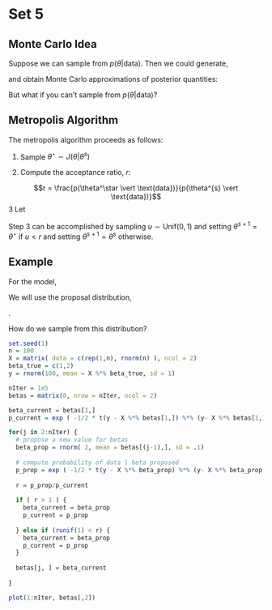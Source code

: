 # Set 5

## Monte Carlo Idea

Suppose we can sample from $p(\theta \vert \text{data})$. Then we could generate,

\begin{align}
\theta^{1},\ldots,\theta^{S} \sim p(\theta | \text{data})
\end{align}

and obtain Monte Carlo approximations of posterior quantities:

\begin{align}
E(g(\theta) \vert \text{data}) \approx \frac{1}{S} \sum_{i=1}^S g(\theta^i).
\end{align}

But what if you can't sample from $p(\theta \vert \text{data})$?

## Metropolis Algorithm

The metropolis algorithm proceeds as follows:

1. Sample $\theta^{\star} \sim J(\theta \vert \theta^{s})$

2. Compute the acceptance ratio, $r$:


$$r = \frac{p(\theta^\star \vert \text{data})}{p(\theta^{s} \vert \text{data})}$$
3 Let

\begin{equation}
  \theta^{s+1} =
    \begin{cases}
      \theta^{\star} & \text{with prob min}(r,1) \\
      \theta^{s} & \text{otherwise}
    \end{cases}       
\end{equation}


Step 3 can be accomplished by sampling $u \sim \text{Unif}(0,1)$ and setting $\theta^{s+1} = \theta^\star$ if $u < r$ and setting $\theta^{s+1} = \theta^s$ otherwise.

## Example

\begin{align}
p(\beta \vert \text{data}) &\propto p(\text{Data} \vert \beta) p(\beta) \\
&= \text{likelihood} \times \text{prior}
\end{align}

For the model,

\begin{align}
p(\text{data} \vert \beta) = (2\pi \sigma)^{-n/2} \exp{\bigg( -\frac{1}{2 \sigma^2} (y - X \beta)^T (y - X \beta) \bigg)}
\end{align}

We will use the proposal distribution,

\begin{align}
J(\theta^{\star} \vert \theta) \sim N(\theta, cI)
\end{align}.

How do we sample from this distribution?

```r
set.seed(1)
n = 100
X = matrix( data = c(rep(1,n), rnorm(n) ), ncol = 2)
beta_true = c(1,2)
y = rnorm(100, mean = X %*% beta_true, sd = 1)

nIter = 1e5
betas = matrix(0, nrow = nIter, ncol = 2)

beta_current = betas[1,]
p_current = exp ( -1/2 * t(y - X %*% betas[1,]) %*% (y- X %*% betas[1,] ))

for(j in 2:nIter) {
  # propose a new value for betas
  beta_prop = rnorm( 2, mean = betas[(j-1),], sd = .1)
  
  # compute probability of data | beta proposed
  p_prop = exp ( -1/2 * t(y - X %*% beta_prop) %*% (y- X %*% beta_prop ))
  
  r = p_prop/p_current
  
  if ( r > 1 ) {
    beta_current = beta_prop
    p_current = p_prop
    
  } else if (runif(1) < r) {
    beta_current = beta_prop
    p_current = p_prop
  }
  
  betas[j, ] = beta_current
  
}

plot(1:nIter, betas[,2])
```

